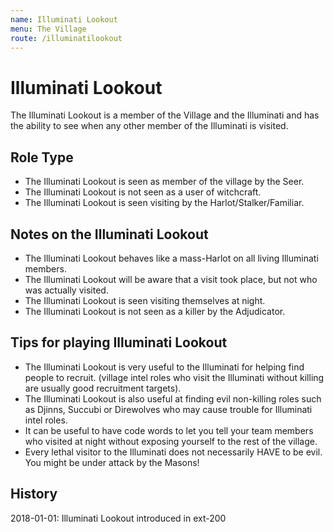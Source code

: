 ```yaml
---
name: Illuminati Lookout
menu: The Village
route: /illuminatilookout
---
```


# Illuminati Lookout

The Illuminati Lookout is a member of the Village and the Illuminati and
has the ability to see when any other member of the Illuminati is
visited.

## Role Type

  - The Illuminati Lookout is seen as member of the village by the Seer.
  - The Illuminati Lookout is not seen as a user of witchcraft.
  - The Illuminati Lookout is seen visiting by the
    Harlot/Stalker/Familiar.

## Notes on the Illuminati Lookout

  - The Illuminati Lookout behaves like a mass-Harlot on all living
    Illuminati members.
  - The Illuminati Lookout will be aware that a visit took place, but
    not who was actually visited.
  - The Illuminati Lookout is seen visiting themselves at night.
  - The Illuminati Lookout is not seen as a killer by the Adjudicator.

## Tips for playing Illuminati Lookout

  - The Illuminati Lookout is very useful to the Illuminati for helping
    find people to recruit. (village intel roles who visit the
    Illuminati without killing are usually good recruitment targets).
  - The Illuminati Lookout is also useful at finding evil non-killing
    roles such as Djinns, Succubi or Direwolves who may cause trouble
    for Illuminati intel roles.
  - It can be useful to have code words to let you tell your team
    members who visited at night without exposing yourself to the rest
    of the village.
  - Every lethal visitor to the Illuminati does not necessarily HAVE to
    be evil. You might be under attack by the Masons\!

## History

2018-01-01: Illuminati Lookout introduced in ext-200
